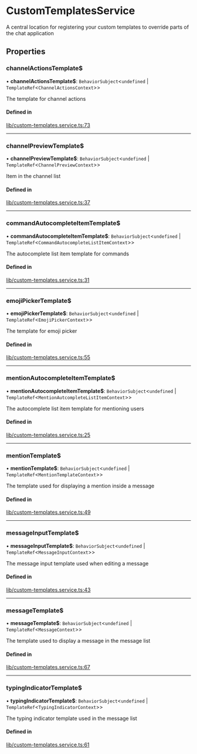 # CustomTemplatesService

A central location for registering your custom templates to override parts of the chat application

## Properties

### channelActionsTemplate$

• **channelActionsTemplate$**: `BehaviorSubject`<`undefined` \| `TemplateRef`<`ChannelActionsContext`\>\>

The template for channel actions

#### Defined in

[lib/custom-templates.service.ts:73](https://github.com/GetStream/stream-chat-angular/blob/4b8a906/projects/stream-chat-angular/src/lib/custom-templates.service.ts#L73)

___

### channelPreviewTemplate$

• **channelPreviewTemplate$**: `BehaviorSubject`<`undefined` \| `TemplateRef`<`ChannelPreviewContext`\>\>

Item in the channel list

#### Defined in

[lib/custom-templates.service.ts:37](https://github.com/GetStream/stream-chat-angular/blob/4b8a906/projects/stream-chat-angular/src/lib/custom-templates.service.ts#L37)

___

### commandAutocompleteItemTemplate$

• **commandAutocompleteItemTemplate$**: `BehaviorSubject`<`undefined` \| `TemplateRef`<`CommandAutocompleteListItemContext`\>\>

The autocomplete list item template for commands

#### Defined in

[lib/custom-templates.service.ts:31](https://github.com/GetStream/stream-chat-angular/blob/4b8a906/projects/stream-chat-angular/src/lib/custom-templates.service.ts#L31)

___

### emojiPickerTemplate$

• **emojiPickerTemplate$**: `BehaviorSubject`<`undefined` \| `TemplateRef`<`EmojiPickerContext`\>\>

The template for emoji picker

#### Defined in

[lib/custom-templates.service.ts:55](https://github.com/GetStream/stream-chat-angular/blob/4b8a906/projects/stream-chat-angular/src/lib/custom-templates.service.ts#L55)

___

### mentionAutocompleteItemTemplate$

• **mentionAutocompleteItemTemplate$**: `BehaviorSubject`<`undefined` \| `TemplateRef`<`MentionAutcompleteListItemContext`\>\>

The autocomplete list item template for mentioning users

#### Defined in

[lib/custom-templates.service.ts:25](https://github.com/GetStream/stream-chat-angular/blob/4b8a906/projects/stream-chat-angular/src/lib/custom-templates.service.ts#L25)

___

### mentionTemplate$

• **mentionTemplate$**: `BehaviorSubject`<`undefined` \| `TemplateRef`<`MentionTemplateContext`\>\>

The template used for displaying a mention inside a message

#### Defined in

[lib/custom-templates.service.ts:49](https://github.com/GetStream/stream-chat-angular/blob/4b8a906/projects/stream-chat-angular/src/lib/custom-templates.service.ts#L49)

___

### messageInputTemplate$

• **messageInputTemplate$**: `BehaviorSubject`<`undefined` \| `TemplateRef`<`MessageInputContext`\>\>

The message input template used when editing a message

#### Defined in

[lib/custom-templates.service.ts:43](https://github.com/GetStream/stream-chat-angular/blob/4b8a906/projects/stream-chat-angular/src/lib/custom-templates.service.ts#L43)

___

### messageTemplate$

• **messageTemplate$**: `BehaviorSubject`<`undefined` \| `TemplateRef`<`MessageContext`\>\>

The template used to display a message in the message list

#### Defined in

[lib/custom-templates.service.ts:67](https://github.com/GetStream/stream-chat-angular/blob/4b8a906/projects/stream-chat-angular/src/lib/custom-templates.service.ts#L67)

___

### typingIndicatorTemplate$

• **typingIndicatorTemplate$**: `BehaviorSubject`<`undefined` \| `TemplateRef`<`TypingIndicatorContext`\>\>

The typing indicator template used in the message list

#### Defined in

[lib/custom-templates.service.ts:61](https://github.com/GetStream/stream-chat-angular/blob/4b8a906/projects/stream-chat-angular/src/lib/custom-templates.service.ts#L61)
